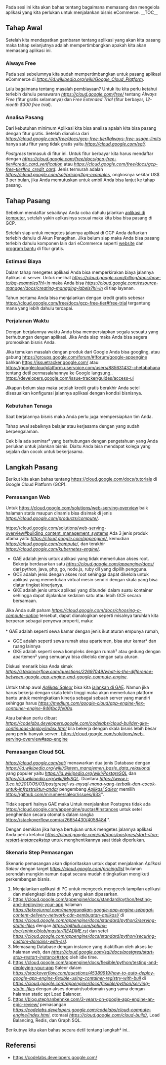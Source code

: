 Pada sesi ini kita akan bahas tentang bagaimana memasang dan mengelola aplikasi yang kita perlukan untuk menjalankan bisnis eCommerce.
__TOC__

==Tahap Awal==
Setelah kita mendapatkan gambaran tentang aplikasi yang akan kita pasang maka tahap selanjutnya adalah mempertimbangkan apakah kita akan memasang aplikasi ini.

===Always Free===
Pada sesi sebelumnya kita sudah mempertimbangkan untuk pasang aplikasi eCommerce di ''[[Google Cloud Platform (GCP)|https://id.wikipedia.org/wiki/Google_Cloud_Platform]]''.

Lalu bagaimana tentang masalah pembiayaan? Untuk itu kita perlu ketahui terlebih dahulu penawaran ''[[GCP Free Tier|https://cloud.google.com/free/]]'' tentang ''Always Free'' (fitur gratis selamanya) dan ''Free Extended Trial'' (fitur berbayar, ''12-month $300 free trial''). 

===Analisa Pasang===
Dari kebutuhan minimum Aplikasi kita bisa analisa apalah kita bisa pasang dengan fitur gratis. Setelah dianalisa dari ''[[limit fitur gratis|https://cloud.google.com/free/docs/gcp-free-tier#always-free-usage-limits]]'' hanya satu fitur yang tidak gratis yaitu ''[[Cloud SQL|https://cloud.google.com/sql/]]''.

''Postgress'' termasuk di fitur ini. Untuk fitur berbayar kita harus mendaftar dengan ''[[kartu kredit|https://cloud.google.com/free/docs/gcp-free-tier#credit_card_verification]]'' atau ''[[akun bank|https://cloud.google.com/free/docs/gcp-free-tier#no_credit_card]]''. Jenis termurah adalah ''[[Test instance, stopped when not in use|https://cloud.google.com/sql/pricing#pg-examples]]'', ongkosnya sekitar US$ 3 per bulan, jika Anda memutuskan untuk ambil Anda bisa lanjut ke tahap pasang.
==Tahap Pasang==
Sebelum mendaftar sebaiknya Anda coba dahulu jalankan [[Instalasi di PC|aplikasi di komputer]], setelah yakin aplkasinya sesuai maka kita bisa bisa pasang di GCP. 

Setelah siap untuk mengetes jalannya aplikasi di GCP Anda daftarkan terlebih dahulu di Akun Penagihan. Jika belum siap maka Anda bisa pasang terlebih dahulu komponen lain dari eCommerce seperti [[Menyiapkan Frontend|website]] dan [[Menjalankan Backend API|program bantu]] di fitur gratis. 
===Estimasi Biaya===
Dalam tahap mengetes aplikasi Anda bisa memperkirakan biaya jalannya Aplikasi di server. Untuk melihat ''[[detil biaya|https://cloud.google.com/billing/docs/how-to/bq-examples?hl=in]]'' maka Anda bisa ''[[membuat label|https://cloud.google.com/resource-manager/docs/creating-managing-labels?hl=in]]'' di tiap layanan.

Tahun pertama Anda bisa menjalankan dengan kredit gratis sebesar [[$300 selama satu tahun|https://cloud.google.com/free/docs/gcp-free-tier#free-trial]] tergantung mana yang lebih dahulu tercapai.
===Perjalanan Waktu===
Dengan berjalannya waktu Anda bisa mempersiapkan segala sesuatu yang berhubungan dengan aplikasi. Jika Anda siap maka Anda bisa segera promosikan bisnis Anda. 

Jika temukan masalah dengan produk dari Google Anda bisa googling, atau gabung [[Google Groups|https://groups.google.com/forum/#!forum/google-appengine]] bahkan [[kirim Issue|https://issuetracker.google.com/]] atau [[feedback|https://googlecloudplatform.uservoice.com/users/885631432-chetabahana]] tentang detil permasalahannya ke Google langsung..
[[<img src=https://developers.google.com/issue-tracker/images/public/homepage.png>|https://developers.google.com/issue-tracker/guides/access-ui]]

Jikapun belum siap maka setelah kredit gratis berakhir Anda setel disesuaikan konfigurasi jalannya aplikasi dengan kondisi bisnisnya.
===Kebutuhan Tenaga===
Saat berjalannya bisnis maka Anda perlu juga mempersiapkan tim Anda.  

Tahap awal sebaiknya belajar atau kerjasama dengan yang sudah berpengalaman. 

Cek bila ada seminar² yang berhubungan dengan pengetahuan yang Anda perlukan untuk jalankan bisnis. Diaitu Anda bisa mendapat kolega yang sejalan dan cocok untuk bekerjasama.

==Langkah Pasang==
Berikut kita akan bahas tentang [[cara pemasangan|https://cloud.google.com/docs/tutorials]] di Google Cloud Platform (GCP).

===Pemasangan Web===
Untuk [[pemasangan Web|https://cloud.google.com/solutions/web-serving-overview]] baik halaman statis maupun dinamis bisa disimak di jenis ''[[Compute|https://cloud.google.com/products/compute/]]''. 

[[<img src=https://cloud.google.com/images/05_ContentMgmt_ArchDiagram.png>|https://cloud.google.com/solutions/web-serving-overview#building_content_management_systems]]
Ada 3 jenis produk utama yaitu ''[[Google Application Engine (GAE)|https://cloud.google.com/appengine/]]'', kemudian ''[[Google Compute Engine (GCE)|https://cloud.google.com/compute/]]'', dan terakhir ''[[Google Kubernetes Engine (GKE)|https://cloud.google.com/kubernetes-engine/]]''.

* GAE adalah jenis untuk aplikasi yang tidak memerlukan akses root. Bekerja berdasarkan satu ''[[platform bahasa program|https://cloud.google.com/appengine/docs/]]'' dari python, java, php, go, node.js, ruby dll yang dipilih pengguna.
* GCE adalah jenis dengan akses root sehingga dapat dikelola untuk aplikasi yang memerlukan virtual mesin sendiri dengan skala yang bisa diatur tingkat kinerjanya.
* GKE adalah jenis untuk aplikasi yang dibundel dalam suatu kontainer sehingga dapat dijalankan kedalam satu atau lebih GCE secara bersamaan.

Jika Anda sulit paham ''[[membedakan antara ketiga jenis|https://cloud.google.com/docs/choosing-a-compute-option]]'' tersebut, dapat dianalogikan seperti misalnya taruhlah kita berperan sebagai penyewa properti, maka:
<br><br>
* GAE adalah seperti sewa kamar dengan jenis ikut aturan empunya rumah, 
* GCE adalah seperti sewa rumah atau apartemen, bisa atur kamar² dan ruang lainnya
* GKE adalah seperti sewa kompleks dengan rumah² atau gedung dengan apartemen² yang semuanya bisa dikelola dengan satu aturan.

Diskusi menarik bisa Anda simak ''[[disini|https://stackoverflow.com/questions/22697049/what-is-the-difference-between-google-app-engine-and-google-compute-engine]]''.<br><br>

Untuk tahap awal ''[[Apa itu Saleor|Aplikasi Saleor]]'' bisa kita [[Instalasi di GAE|jalankan di GAE]]. Namun jika harus bekerja dengan skala lebih tinggi maka akan memerlukan platform bantu untuk meningkatkan kinerja sebagai sebuah server yang mandiri sehingga harus  ''[[ditempatkan di GCE/GKE|https://medium.com/google-cloud/app-engine-flex-container-engine-946fbc2fe00a]]''.

Atau bahkan perlu dibuat ''[[Otomatisasi Pemasangan|https://codelabs.developers.google.com/codelabs/cloud-builder-gke-continuous-deploy/index.html]]'' bila bekerja dengan skala bisnis lebih besar yang perlu banyak server..
[[<img src=https://cloud.google.com/images/01_WebApp_ArchDiagram.png>|https://cloud.google.com/solutions/web-serving-overview#app-engine]]

===Pemasangan Cloud SQL===
''[[Cloud SQL|https://cloud.google.com/sql/]]'' menawarkan dua jenis Database dengan ''[[Model Relasional (RDBMS)|https://id.wikipedia.org/wiki/Sistem_manajemen_basis_data_relasional]]'' yang populer yaitu ''[[PostgreSQL|https://id.wikipedia.org/wiki/PostgreSQL]]'' dan ''[[MySQL|https://id.wikipedia.org/wiki/MySQL]]''. Diantara ''[[kedua jenis ini|https://www.i-3.co.id/2017/05/03/postgresql-vs-mysql-mana-yang-terbaik-dan-cocok-untuk-infrastruktur-anda/]]'' pengembang ''[[Apa itu Saleor|Aplikasi Saleor]]'' memilih [[Postgress|https://github.com/mirumee/saleor/issues/633]]''.

Tidak seperti halnya GAE maka Untuk menjalankan Postsgres tidak ada [[Free Daily Quota|https://cloud.google.com/appengine/quotas#Instances]] untuk setel penghentian secara otomatis dalam rangka [[kelola quota|https://stackoverflow.com/a/26654430/4058484]]''.

Dengan demikian jika hanya bertujuan untuk mengetes jalannya aplikasi Anda perlu ketahui ''[[cara stop manual|https://cloud.google.com/sql/docs/postgres/start-stop-restart-instance#stop]]'' untuk menghentikannya saat tidak diperlukan.

===Skenario Step Pemasangan===
Skenario pemasangan akan diprioritaskan untuk dapat menjalankan ''Aplikasi Saleor'' dengan target ''[[tagihan|https://cloud.google.com/pricing/list]]'' bulanan serendah mungkin namun dapat secara mudah ditingkatkan mengikuti perkembangan bisnis.

# Menjalankan aplikasi di PC untuk mengecek mengecek tampilan aplikasi dan melengkapi data produk yang akan dipasarkan.
# [[Memasang|https://cloud.google.com/appengine/docs/standard/python/testing-and-deploying-your-app]] halaman ''[[web|https://teknojurnal.com/menggunakan-google-app-engine-sebagai-content-delivery-network-cdn-pembuatan-aplikasi/]]'' di ''[[Standard GAE|https://cloud.google.com/appengine/docs/standard/python3/serving-static-files]]'' dengan ''[[dokumentasi|https://github.com/sphinx-doc/sphinx/blob/master/README.rst]]'' dan setel ''[[ssl untuk akses https|https://cloud.google.com/appengine/docs/standard/python/securing-custom-domains-with-ssl]]''.
# Memasang Database dengan instance yang diaktifkan oleh akses ke halaman web, dan ''[[dinonaktifkan|https://cloud.google.com/sql/docs/postgres/start-stop-restart-instance#stop]]'' oleh idle time.
#  [[Memasang|https://cloud.google.com/appengine/docs/flexible/python/testing-and-deploying-your-app]] Saleor dalam ''[[Kontainer Docker|https://stackoverflow.com/questions/45389919/how-to-auto-deploy-google-app-engine-flexible-using-container-registry-with-buil]]'' di ''[[Flexible GAE|https://cloud.google.com/appengine/docs/flexible/python/serving-static-files]]'' dengan akses domain/subdomain yang sama dengan halaman static spt Load Balancer.
# [[Review|https://blog.stephanbehnke.com/3-years-on-google-app-engine-an-epic-review/]] pemasangan ''[[GCE/GKE|https://codelabs.developers.google.com/codelabs/cloud-compute-engine/index.html]]'', otomasi ''[[Cloud Build|https://cloud.google.com/cloud-build/]]'', Load Balancing, Redis, dan Graph SQL. 

Berikutnya kita akan bahas secara detil tentang langkah² ini..

==Referensi==
* [[Google Developers - Codelab|https://codelabs.developers.google.com/]]
